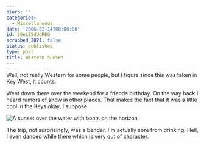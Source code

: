 ```yaml
---
blurb: ''
categories:
  - Miscellaneous
date: '2006-02-14T00:00:00'
id: 20eLZSdUgRBQ
scrubbed_2021: false
status: published
type: post
title: Western Sunset
---
```


Well, not really Western for some people, but I figure since this was taken in Key West, it counts. 

Went down there over the weekend for a friends birthday. On the way back I heard rumors of snow in other places. That makes the fact that it was a little cool in the Keys okay, I suppose.

<Img 
    src="sunset_in_key_weat_20060211_191750a"
    alt="A sunset over the water with boats on the horizon"
/>

The trip, not surprisingly, was a bender. I'm actually sore from drinking. Hell, I even danced while there which is very out of character.
